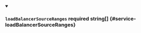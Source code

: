 
<details className="config-field" data-expandable="false" open>
<summary>

### `loadBalancerSourceRanges` <span className="config-field-required" data-required="false">required</span> <span className="config-field-type">string[]</span> <span className="config-field-default"></span> <span className="config-field-enum"></span> {#service-loadBalancerSourceRanges}



</summary>



</details>
